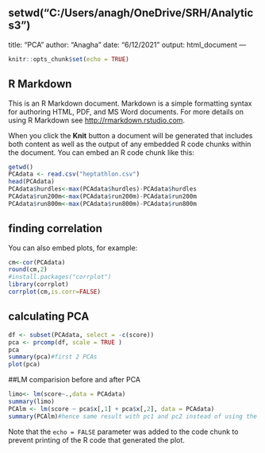 setwd("C:/Users/anagh/OneDrive/SRH/Analytics3")
---
title: "PCA"
author: "Anagha"
date: "6/12/2021"
output: html_document
---

```r
knitr::opts_chunk$set(echo = TRUE)
```

## R Markdown

This is an R Markdown document. Markdown is a simple formatting syntax for authoring HTML, PDF, and MS Word documents. For more details on using R Markdown see <http://rmarkdown.rstudio.com>.

When you click the **Knit** button a document will be generated that includes both content as well as the output of any embedded R code chunks within the document. You can embed an R code chunk like this:

```r
getwd()
PCAdata <- read.csv("heptathlon.csv")
head(PCAdata)
PCAdata$hurdles<-max(PCAdata$hurdles)-PCAdata$hurdles
PCAdata$run200m<-max(PCAdata$run200m)-PCAdata$run200m
PCAdata$run800m<-max(PCAdata$run800m)-PCAdata$run800m
```

## finding correlation

You can also embed plots, for example:

```r
cm<-cor(PCAdata)
round(cm,2)
#install.packages("corrplot")
library(corrplot)
corrplot(cm,is.corr=FALSE)

```
## calculating PCA
```r
df <- subset(PCAdata, select = -c(score))
pca <- prcomp(df, scale = TRUE )
pca
summary(pca)#first 2 PCAs 
plot(pca)
```
##LM comparision before and after PCA
```r
limo<- lm(score~.,data = PCAdata)
summary(limo)
PCAlm <- lm(score ~ pca$x[,1] + pca$x[,2], data = PCAdata)
summary(PCAlm)#hence same result with pc1 and pc2 instead of using the whole dataset variables

```

Note that the `echo = FALSE` parameter was added to the code chunk to prevent printing of the R code that generated the plot.
